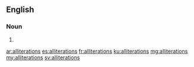 ==English==

===Noun===
{{head|en|noun plural form}}

# {{plural of|alliteration|lang=en}}

[[ar:alliterations]]
[[es:alliterations]]
[[fr:alliterations]]
[[ku:alliterations]]
[[mg:alliterations]]
[[my:alliterations]]
[[sv:alliterations]]